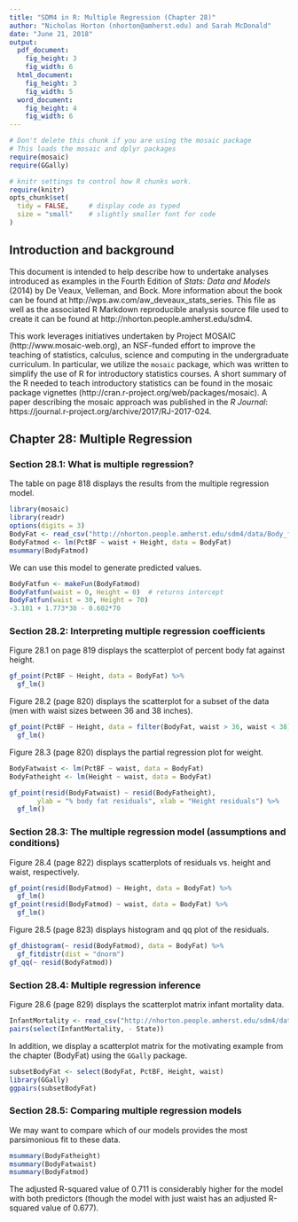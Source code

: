 ```yaml
---
title: "SDM4 in R: Multiple Regression (Chapter 28)"
author: "Nicholas Horton (nhorton@amherst.edu) and Sarah McDonald"
date: "June 21, 2018"
output: 
  pdf_document:
    fig_height: 3
    fig_width: 6
  html_document:
    fig_height: 3
    fig_width: 5
  word_document:
    fig_height: 4
    fig_width: 6
---
```



```r
# Don't delete this chunk if you are using the mosaic package
# This loads the mosaic and dplyr packages
require(mosaic)
require(GGally)
```

```r
# knitr settings to control how R chunks work.
require(knitr)
opts_chunk$set(
  tidy = FALSE,     # display code as typed
  size = "small"    # slightly smaller font for code
)
```

## Introduction and background 

This document is intended to help describe how to undertake analyses introduced 
as examples in the Fourth Edition of *Stats: Data and Models* (2014) by De Veaux, Velleman, and Bock.
More information about the book can be found at http://wps.aw.com/aw_deveaux_stats_series.  This
file as well as the associated R Markdown reproducible analysis source file used to create it can be found at http://nhorton.people.amherst.edu/sdm4.

This work leverages initiatives undertaken by Project MOSAIC (http://www.mosaic-web.org), an NSF-funded effort to improve the teaching of statistics, calculus, science and computing in the undergraduate curriculum. In particular, we utilize the `mosaic` package, which was written to simplify the use of R for introductory statistics courses. A short summary of the R needed to teach introductory statistics can be found in the mosaic package vignettes (http://cran.r-project.org/web/packages/mosaic).
A paper describing the mosaic approach was published in the *R Journal*: https://journal.r-project.org/archive/2017/RJ-2017-024.

## Chapter 28: Multiple Regression

### Section 28.1: What is multiple regression?


The table on page 818 displays the results from the multiple regression model.

```r
library(mosaic)
library(readr)
options(digits = 3)
BodyFat <- read_csv("http://nhorton.people.amherst.edu/sdm4/data/Body_fat_complete.csv")
BodyFatmod <- lm(PctBF ~ waist + Height, data = BodyFat)
msummary(BodyFatmod)
```

We can use this model to generate predicted values.

```r
BodyFatfun <- makeFun(BodyFatmod)
BodyFatfun(waist = 0, Height = 0)  # returns intercept
BodyFatfun(waist = 30, Height = 70)  
-3.101 + 1.773*30 - 0.602*70
```


### Section 28.2: Interpreting multiple regression coefficients

Figure 28.1 on page 819 displays the scatterplot of percent body fat against height.

```r
gf_point(PctBF ~ Height, data = BodyFat) %>%
  gf_lm()
```

Figure 28.2 (page 820) displays the scatterplot for a subset of the data (men with waist sizes between 36 and 38 inches).

```r
gf_point(PctBF ~ Height, data = filter(BodyFat, waist > 36, waist < 38)) %>%
  gf_lm()
```

Figure 28.3 (page 820) displays the partial regression plot for weight.

```r
BodyFatwaist <- lm(PctBF ~ waist, data = BodyFat)
BodyFatheight <- lm(Height ~ waist, data = BodyFat)

gf_point(resid(BodyFatwaist) ~ resid(BodyFatheight), 
       ylab = "% body fat residuals", xlab = "Height residuals") %>%
  gf_lm()
```

### Section 28.3: The multiple regression model (assumptions and conditions)

Figure 28.4 (page 822) displays scatterplots of residuals vs. height and waist, respectively.

```r
gf_point(resid(BodyFatmod) ~ Height, data = BodyFat) %>%
  gf_lm()
gf_point(resid(BodyFatmod) ~ waist, data = BodyFat) %>%
  gf_lm()
```

Figure 28.5 (page 823) displays histogram and qq plot of the residuals.

```r
gf_dhistogram(~ resid(BodyFatmod), data = BodyFat) %>%
  gf_fitdistr(dist = "dnorm")
gf_qq(~ resid(BodyFatmod))
```

 
### Section 28.4: Multiple regression inference

Figure 28.6 (page 829) displays the scatterplot matrix infant mortality data.  

```r
InfantMortality <- read_csv("http://nhorton.people.amherst.edu/sdm4/data/Infant_Mortality.csv")
pairs(select(InfantMortality, - State))
```

In addition, we display a scatterplot matrix for the motivating example from the chapter (BodyFat) using the `GGally` package.
```r
subsetBodyFat <- select(BodyFat, PctBF, Height, waist)
library(GGally)
ggpairs(subsetBodyFat)
```

 
### Section 28.5: Comparing multiple regression models

We may want to compare which of our models provides the most parsimonious fit to these data.

```r
msummary(BodyFatheight)
msummary(BodyFatwaist)
msummary(BodyFatmod)
```

The adjusted R-squared value of 0.711 is considerably higher for the model
with both predictors (though the model with just waist has an adjusted R-squared value of 0.677).
